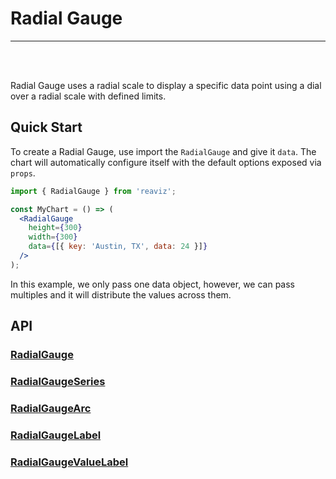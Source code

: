 
<Meta title="Docs/Chart Types/Radial Gauge" />

# Radial Gauge

---
<br />
<Story id="charts-gauge-radial--single" />
<br />

Radial Gauge uses a radial scale to display a specific data point using a dial over a radial scale with defined limits.

## Quick Start
To create a Radial Gauge, use import the `RadialGauge` and give it `data`. The chart
will automatically configure itself with the default options exposed via `props`.

```jsx
import { RadialGauge } from 'reaviz';

const MyChart = () => (
  <RadialGauge
    height={300}
    width={300}
    data={[{ key: 'Austin, TX', data: 24 }]}
  />
);
```

In this example, we only pass one data object, however, we can pass multiples and it will
distribute the values across them.

## API
### [RadialGauge](https://github.com/reaviz/reaviz/blob/master/src/RadialGauge/RadialGauge.tsx)
<ArgsTable of={RadialGauge} />

### [RadialGaugeSeries](https://github.com/reaviz/reaviz/blob/master/src/RadialGauge/RadialGaugeSeries/RadialGaugeSeries.tsx)
<ArgsTable of={RadialGaugeSeries} />

### [RadialGaugeArc](https://github.com/reaviz/reaviz/blob/master/src/RadialGauge/RadialGaugeSeries/RadialGaugeArc.tsx)
<ArgsTable of={RadialGaugeArc} />

### [RadialGaugeLabel](https://github.com/reaviz/reaviz/blob/master/src/RadialGauge/RadialGaugeSeries/RadialGaugeLabel.tsx)
<ArgsTable of={RadialGaugeLabel} />

### [RadialGaugeValueLabel](https://github.com/reaviz/reaviz/blob/master/src/RadialGauge/RadialGaugeSeries/RadialGaugeValueLabel.tsx)
<ArgsTable of={RadialGaugeValueLabel} />
